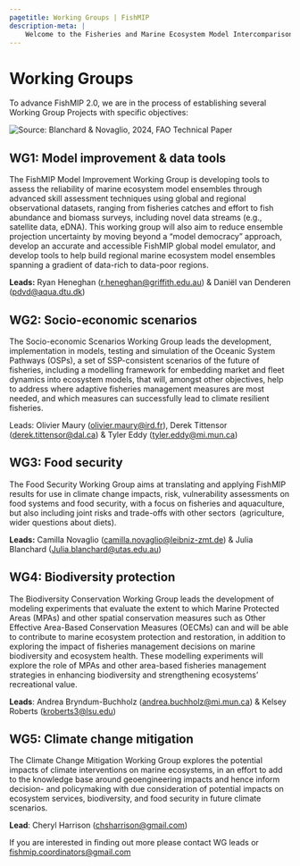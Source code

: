 ```yaml
---
pagetitle: Working Groups | FishMIP
description-meta: |
    Welcome to the Fisheries and Marine Ecosystem Model Intercomparison Project.
---
```


# Working Groups

To advance FishMIP 2.0, we are in the process of establishing several Working Group Projects with specific objectives:

![](../images/FAO REPORT FIGURE 20 v2.png){alt="Source: Blanchard & Novaglio, 2024, FAO Technical Paper"}

## WG1: Model improvement & data tools

The FishMIP Model Improvement Working Group is developing tools to assess the reliability of marine ecosystem model ensembles through advanced skill assessment techniques using global and regional observational datasets, ranging from fisheries catches and effort to fish abundance and biomass surveys, including novel data streams (e.g., satellite data, eDNA). This working group will also aim to reduce ensemble projection uncertainty by moving beyond a "model democracy" approach, develop an accurate and accessible FishMIP global model emulator, and develop tools to help build regional marine ecosystem model ensembles spanning a gradient of data-rich to data-poor regions.

**Leads:** Ryan Heneghan ([r.heneghan@griffith.edu.au](mailto:r.heneghan@griffith.edu.au)) & Daniël van Denderen ([pdvd@aqua.dtu.dk](mailto:pdvd@aqua.dtu.dk))

## WG2: Socio-economic scenarios

The Socio-economic Scenarios Working Group leads the development, implementation in models, testing and simulation of the Oceanic System Pathways (OSPs), a set of SSP-consistent scenarios of the future of fisheries, including a modelling framework for embedding market and fleet dynamics into ecosystem models, that will, amongst other objectives, help to address where adaptive fisheries management measures are most needed, and which measures can successfully lead to climate resilient fisheries.

Leads: Olivier Maury ([olivier.maury@ird.fr](mailto:olivier.maury@ird.fr)), Derek Tittensor ([derek.tittensor@dal.ca](mailto:derek.tittensor@dal.ca)) & Tyler Eddy ([tyler.eddy@mi.mun.ca](mailto:tyler.eddy@mi.mun.ca)) 

## WG3: Food security

The Food Security Working Group aims at translating and applying FishMIP results for use in climate change impacts, risk, vulnerability assessments on food systems and food security, with a focus on fisheries and aquaculture, but also including joint risks and trade-offs with other sectors  (agriculture, wider questions about diets).

**Leads:** Camilla Novaglio ([camilla.novaglio@leibniz-zmt.de](mailto:camilla.novaglio@leibniz-zmt.de)) & Julia Blanchard ([Julia.blanchard@utas.edu.au](mailto:Julia.blanchard@utas.edu.au))

## WG4: Biodiversity protection

The Biodiversity Conservation Working Group leads the development of modeling experiments that evaluate the extent to which Marine Protected Areas (MPAs) and other spatial conservation measures such as Other Effective Area-Based Conservation Measures (OECMs) can and will be able to contribute to marine ecosystem protection and restoration, in addition to exploring the impact of fisheries management decisions on marine biodiversity and ecosystem health. These modelling experiments will explore the role of MPAs and other area-based fisheries management strategies in enhancing biodiversity and strengthening ecosystems' recreational value. 

**Leads**: Andrea Bryndum-Buchholz ([andrea.buchholz@mi.mun.ca](mailto:andrea.buchholz@mi.mun.ca)) & Kelsey Roberts ([kroberts3@lsu.edu](mailto:kroberts3@lsu.edu)) 

## WG5: Climate change mitigation

The Climate Change Mitigation Working Group explores the potential impacts of climate interventions on marine ecosystems, in an effort to add to the knowledge base around geoengineering impacts and hence inform decision- and policymaking with due consideration of potential impacts on ecosystem services, biodiversity, and food security in future climate scenarios. 

**Lead**: Cheryl Harrison ([chsharrison@gmail.com](mailto:chsharrison@gmail.com)) 

If you are interested in finding out more please contact WG leads or [fishmip.coordinators@gmail.com](mailto:fishmip.coordinators@gmail.com)
